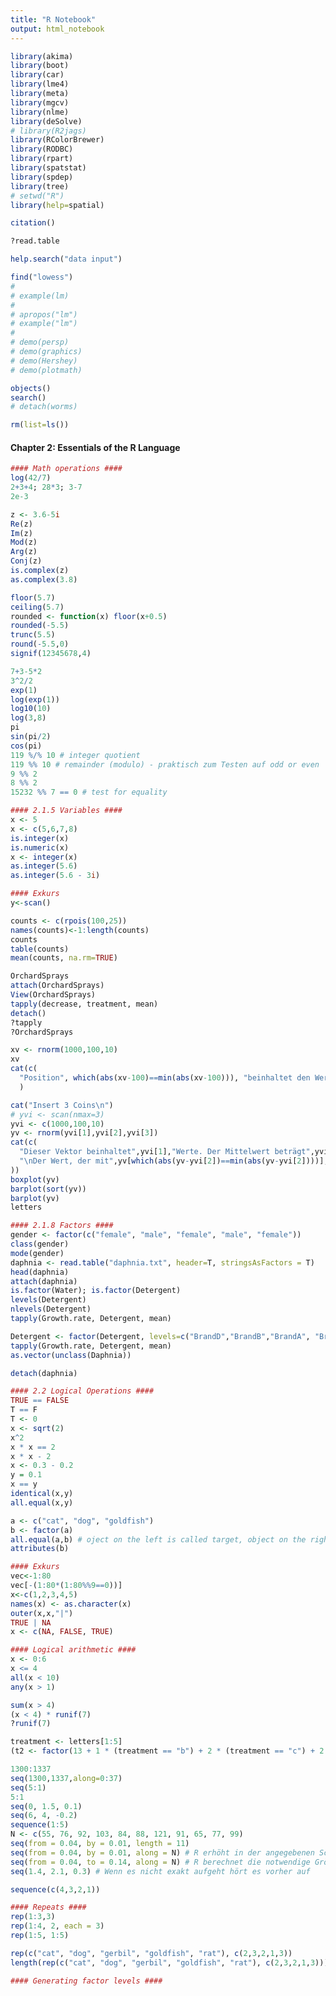 ```yaml
---
title: "R Notebook"
output: html_notebook
---
```


```r
library(akima)
library(boot)
library(car)
library(lme4)
library(meta)
library(mgcv)
library(nlme)
library(deSolve)
# library(R2jags)
library(RColorBrewer)
library(RODBC)
library(rpart)
library(spatstat)
library(spdep)
library(tree)
# setwd("R")
library(help=spatial)
```

```r

citation()

?read.table

help.search("data input")

find("lowess")
# 
# example(lm)
# 
# apropos("lm")
# example("lm")
# 
# demo(persp)
# demo(graphics)
# demo(Hershey)
# demo(plotmath)

objects()
search()
# detach(worms)

rm(list=ls())

```
#### Chapter 2: Essentials of the R Language ####

```r

#### Math operations ####
log(42/7)
2+3+4; 28*3; 3-7
2e-3

z <- 3.6-5i
Re(z)
Im(z)
Mod(z)
Arg(z)
Conj(z)
is.complex(z)
as.complex(3.8)

floor(5.7)
ceiling(5.7)
rounded <- function(x) floor(x+0.5)
rounded(-5.5)
trunc(5.5)
round(-5.5,0)
signif(12345678,4)

7+3-5*2
3^2/2
exp(1)
log(exp(1))
log10(10)
log(3,8)
pi
sin(pi/2)
cos(pi)
119 %/% 10 # integer quotient
119 %% 10 # remainder (modulo) - praktisch zum Testen auf odd or even
9 %% 2
8 %% 2
15232 %% 7 == 0 # test for equality

#### 2.1.5 Variables ####
x <- 5
x <- c(5,6,7,8)
is.integer(x)
is.numeric(x)
x <- integer(x)
as.integer(5.6)
as.integer(5.6 - 3i)

#### Exkurs
y<-scan()

counts <- c(rpois(100,25))
names(counts)<-1:length(counts)
counts
table(counts)
mean(counts, na.rm=TRUE)

OrchardSprays
attach(OrchardSprays)
View(OrchardSprays)
tapply(decrease, treatment, mean)
detach()
?tapply
?OrchardSprays

xv <- rnorm(1000,100,10)
xv
cat(c(
  "Position", which(abs(xv-100)==min(abs(xv-100))), "beinhaltet den Wert", xv[which(abs(xv-100)==min(abs(xv-100)))], "der am nächsten an 100 liegt.")
  )

cat("Insert 3 Coins\n")
# yvi <- scan(nmax=3)
yvi <- c(1000,100,10)
yv <- rnorm(yvi[1],yvi[2],yvi[3])
cat(c(
  "Dieser Vektor beinhaltet",yvi[1],"Werte. Der Mittelwert beträgt",yvi[2],"und die Standardabweichung",yvi[3],
  "\nDer Wert, der mit",yv[which(abs(yv-yvi[2])==min(abs(yv-yvi[2])))], "am nächsten am Mittelwert",yvi[2],"liegt befindet sich auf Position",which(abs(yv-yvi[2])==min(abs(yv-yvi[2]))),"."
))
boxplot(yv)
barplot(sort(yv))
barplot(yv)
letters

#### 2.1.8 Factors #### 
gender <- factor(c("female", "male", "female", "male", "female"))
class(gender)
mode(gender)
daphnia <- read.table("daphnia.txt", header=T, stringsAsFactors = T)
head(daphnia)
attach(daphnia)
is.factor(Water); is.factor(Detergent)
levels(Detergent)
nlevels(Detergent)
tapply(Growth.rate, Detergent, mean)

Detergent <- factor(Detergent, levels=c("BrandD","BrandB","BrandA", "BrandC")) # Reihenfolge der Faktoren ändern
tapply(Growth.rate, Detergent, mean)
as.vector(unclass(Daphnia))

detach(daphnia)
```

```r
#### 2.2 Logical Operations ####
TRUE == FALSE
T == F
T <- 0
x <- sqrt(2)
x^2 
x * x == 2
x * x - 2
x <- 0.3 - 0.2
y = 0.1
x == y
identical(x,y)
all.equal(x,y)

a <- c("cat", "dog", "goldfish")
b <- factor(a)
all.equal(a,b) # oject on the left is called target, object on the right is called current
attributes(b)

#### Exkurs
vec<-1:80
vec[-(1:80*(1:80%%9==0))]
x<-c(1,2,3,4,5)
names(x) <- as.character(x)
outer(x,x,"|")
TRUE | NA
x <- c(NA, FALSE, TRUE)

#### Logical arithmetic ####
x <- 0:6
x <= 4
all(x < 10)
any(x > 1)

sum(x > 4)
(x < 4) * runif(7)
?runif(7)

treatment <- letters[1:5]
(t2 <- factor(13 + 1 * (treatment == "b") + 2 * (treatment == "c") + 2 * (treatment == "d")))

```

```r

1300:1337
seq(1300,1337,along=0:37)
seq(5:1)
5:1
seq(0, 1.5, 0.1)
seq(6, 4, -0.2)
sequence(1:5)
N <- c(55, 76, 92, 103, 84, 88, 121, 91, 65, 77, 99)
seq(from = 0.04, by = 0.01, length = 11)
seq(from = 0.04, by = 0.01, along = N) # R erhöht in der angegebenen Schrittgröße bis die Faktorlänge erreicht ist
seq(from = 0.04, to = 0.14, along = N) # R berechnet die notwendige Größe der Schritte für die Länge des Faktors
seq(1.4, 2.1, 0.3) # Wenn es nicht exakt aufgeht hört es vorher auf

sequence(c(4,3,2,1))

#### Repeats ####
rep(1:3,3)
rep(1:4, 2, each = 3)
rep(1:5, 1:5)

rep(c("cat", "dog", "gerbil", "goldfish", "rat"), c(2,3,2,1,3))
length(rep(c("cat", "dog", "gerbil", "goldfish", "rat"), c(2,3,2,1,3)))

#### Generating factor levels ####

```

